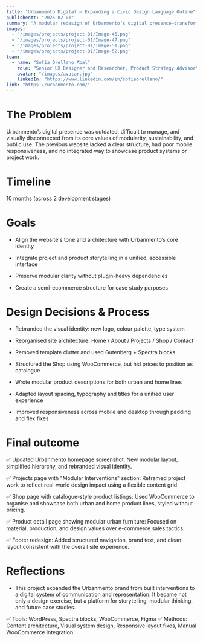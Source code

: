 ```yaml
---
title: "Urbanmento Digital – Expanding a Civic Design Language Online"
publishedAt: "2025-02-01"
summary: "A modular redesign of Urbanmento’s digital presence—transforming it into a structured, narrative-rich platform that blends physical public space design with product storytelling and ethical ecommerce."
images:
  - "/images/projects/project-01/Image-45.png"
  - "/images/projects/project-01/Image-47.png"
  - "/images/projects/project-01/Image-51.png"
  - "/images/projects/project-01/Image-52.png"
team:
  - name: "Sofía Orellano Abal"
    role: "Senior UX Designer and Researcher, Product Strategy Advisor"
    avatar: "/images/avatar.jpg"
    linkedIn: "https://www.linkedin.com/in/sofiaorellano/"
link: "https://urbanmento.com/"
---
```


# **The Problem**

Urbanmento’s digital presence was outdated, difficult to manage, and visually disconnected from its core values of modularity, sustainability, and public use. The previous website lacked a clear structure, had poor mobile responsiveness, and no integrated way to showcase product systems or project work.

# **Timeline**

10 months (across 2 development stages)

# **Goals**

- Align the website's tone and architecture with Urbanmento’s core identity

- Integrate project and product storytelling in a unified, accessible interface

- Preserve modular clarity without plugin-heavy dependencies

- Create a semi-ecommerce structure for case study purposes

# **Design Decisions & Process**

- Rebranded the visual identity: new logo, colour palette, type system

- Reorganised site architecture: Home / About / Projects / Shop / Contact

- Removed template clutter and used Gutenberg + Spectra blocks

- Structured the Shop using WooCommerce, but hid prices to position as catalogue

- Wrote modular product descriptions for both urban and home lines

- Adapted layout spacing, typography and titles for a unified user experience

- Improved responsiveness across mobile and desktop through padding and flex fixes

# **Final outcome**

✅ Updated Urbanmento homepage screenshot: New modular layout, simplified hierarchy, and rebranded visual identity.

✅ Projects page with "Modular Interventions" section: Reframed project work to reflect real-world design impact using a flexible content grid.

✅ Shop page with catalogue-style product listings: Used WooCommerce to organise and showcase both urban and home product lines, styled without pricing.

✅ Product detail page showing modular urban furniture: Focused on material, production, and design values over e-commerce sales tactics.

✅ Footer redesign: Added structured navigation, brand text, and clean layout consistent with the overall site experience.

# **Reflections**

- This project expanded the Urbanmento brand from built interventions to a digital system of communication and representation. It became not only a design exercise, but a platform for storytelling, modular thinking, and future case studies.

✅ Tools: WordPress, Spectra blocks, WooCommerce, Figma
✅ Methods: Content architecture, Visual system design, Responsive layout fixes, Manual WooCommerce integration
